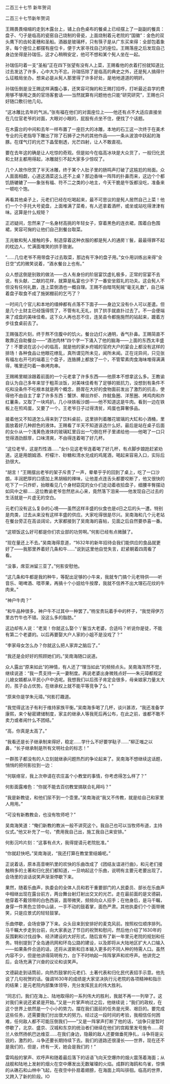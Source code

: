

二百三十七节 新年贺词

二百三十七节新年贺词

王赐畏畏缩缩的走到木露台上，铺上白色桌布的餐桌上已经摆上了一副副的餐具：盘子、勺子是临高的瓷窑自己烧制的骨瓷，上面烧制着元老院的“国徽”：金色的双头鹰下的齿轮麦穗和圣船。酒器是玻璃杯，只有筷子是从广东买来得：全部包着象牙。每个座位上都摆有座位卡，便于大家寻找自己的座位。王赐落座之后发现自己身边坐得是孙瑞伍，这才心稍稍安定，他可不想和某个髡人坐在一起。

孙瑞伍叼着一支“圣船”正在四下张望有没有人上菜，王赐看他的衣着打扮就知道比过去发达了许多，心中大为不忿。孙瑞伍除了是临高的典史之外，还是髡人搞得什么征粮局坐办。想来必是从髡人那里得了许多好处，是地地道道的明奸。

孙瑞伍倒是没王赐这样满腹心事，还笑容可掬的和王赐打招呼，打听最近县学的费用够不够用之类的官场客套话――当然就算有问题他也只能“研究研究”，王赐也只好随口敷衍他几句。

“这冰雕比去年的气派。”张有福在他们的对面座位上――他还有点不大适应直接坐在几位官老爷的对面，大眼对小眼的，屁股有点坐不住，便找了个话题。

在木露台的中间和去年一样布置了一座巨大的冰雕，本地的石工这一次终于在美术专业的元老指导下雕出了除了石狮子之外的其他作品――一条从波浪中跃起的海豚。在煤气灯的光芒下晶莹剔透，光芒四射，让人不敢直视。

要在去年这的确是让人吃惊的奇观。但是如今在临高冰块是大众货了，一般归化民和土财主都用得起，冰雕就引不起大家多少惊叹了。

几个人故作欣赏了半天冰雕，终于某个人肚子里的肠鸣声打破了这尴尬的局面。众人面面相觑，心道这酒菜这么还不上桌？那边香味一阵阵的扑鼻而来，这边个个都饥肠辘辘了――象张有福、符不二之类的小地主，今天干脆是午饭都没吃，准备来一顿吃个饱。

再看其他桌子上，元老们已经在吃喝起来，最不可思议的是髡人居然自己上菜！他们一个个手托大号瓷盘，上面堆满了菜肴，有人还拿着酒杯，或坐或站吃得津津有味。这算是什么规矩？

正迟疑间，忽然来了一名身材高挑的年轻女子，穿着黑色的连衣裙，围着白色围裙，笑容可掬的让他们自己到餐台取菜。

王兆敏和髡人接触的多，制造穿着这种衣服的都是髡人的通房丫鬟，最最得罪不起的枕边人，忙满面堆笑的拱手致谢。

“……几位老爷不用带盘子过去取菜，那边有干净的盘子用。”女仆用训练出来得“全日空”式的微笑说着，“酒水餐台上也有。”

众人想这倒是别致的做法――古人有身份的阶层宴饮虚礼极多，正常的官宴不去说，有头献、二献的花样，就算是私宴也少不了一番安坐叙礼的功夫。这会髡人不但没有任何礼数，连上菜倒酒也一概自理。王赐不由暗骂髡贼“毫无礼数”，自己端着盘子取食不成了施粥棚前的乞丐了？

一时间几个官儿和本地的缙绅都有点落不下面子――身边又没有仆人可以差遣。但是几个土财主已经饿得慌了，不管有礼无礼，拱了拱手就直扑过去了。不一会便端来了成盘的美味佳肴。这下众人再也忍不住，连吴县令都施施然的站起来，踱着方步往食桌前去了。

王赐强忍片刻，终于熬不住腹中的饥火。餐台边灯火通明，香气扑鼻。王赐简直不敢靠近自助餐台――“酒池肉林”四个字一下涌入了他的脑海――上面的东西太丰盛了！不要说在这小小的临高，就是他的家乡府城的官府大户的宴会上都没有这样的排场！各种食品让他眼花缭乱，真所谓见所未见，闻所未闻。正在诧异间，只见张有福左右开弓的端着三个盘子，连胳膊上都放了一个，不管荤素肉食海味堆得满满得，嘴里还叼着一串烤肉串。

王赐稀里糊涂跟着前面的一个元老拿了许多东西――他原本不想拿这么多。王教谕自认为自己多年来甘于粗茶淡饭，对美味佳肴有了足够的抵抗力，没想到有条件不吃和没条件不吃根本就是两个概念，肠胃在大好的食物面前发出了激烈的抗击，使得他不由自主了拿了许多东西：蟹饼、椰丝炸虾、炸鱿鱼圈、洋葱圈、烤鸡肉和炸红薯条，又取了一块鸡扒，几小块铁板沙朗――他不知道这是牛肉。看到一边在铁板上在煎鸡蛋，又要了一个。王老爷日子过得清贫，鸡蛋也算奢侈品。

接着他又不知道怎么得来到了饮料桌前，这里排列着雕花玻璃的大缸和小酒桶，里面放着好几种颜色的液体。王赐看了半天不知道该选什么好。最后是站在桌子后面的女仆从一个浅黄色液体的玻璃缸里舀出一勺倒在杯子里递给他――他喝了一口只觉得酒劲醇厚，口味清爽，不由得连着喝了好几杯。

“这位老爷，这是烈性酒……”女仆见这老爷连着喝了好几杯，有点脚步踉跄赶紧劝道。这是用朗姆酒、柠檬汁、砂糖和清水兑成的鸡尾酒，喝起来容易入口，实际后劲很大。

“胡言！”王赐摆出老爷的架子斥责了一声，晕晕乎乎的回到了桌上，吃了一口沙朗，丰润肥厚的口感加上黑胡椒的辣味，让他差点连舌头都要咬断了，他又很快的吃下了一只炸虾，抬眼看见几个身材窈窕的女仆们走动着收拾盘子，细腰丰臀摆动如风中之柳……这位教谕老爷忽然悲从心来，竟然落下泪来――他发现自己过去的生活就是一片虚无的空白。

元老们没有这么复杂的心境――虽然这样丰盛的伙食也是d日之后的头一遭。特别是肉类，过去从来没有这样丰盛的供应。大家吃得很是尽兴。吴南海和几个元老站在餐台旁正在高谈阔论，大家都接到了吴南海的喜帖，见面之后自然要恭喜一番。

“这顿饭这么好可都是你们农业部的功劳啊。”何影已经有点微醺了。

“现在量还上不去。”吴南海得意道，“1632年的新年招待会我们能供应的食品就更好了――我那里养着好几条和牛……”说到这里他自觉失言，赶紧朝着四周看了看。

“没事，席亚洲留三亚了。”何影安慰他。

“这几条和牛都是我的种牛，等配出足够的小牛来，我就专门搞个元老特供――听音乐、喝啤酒、喂苹果，再搞十个小妞给牛按摩，我就不信养不出大理石花纹的牛肉来。”

“神户牛肉？”

“和牛品种很多，神户牛不过其中一种罢了。”杨宝贵玩着手中的杯子，“我觉得伊万里古竹牛也不错。没这么多的脂肪。”

这边却有人说：“老吴！你就这么娶个丫鬟当大老婆，合适吗？听说你是徒，不能有第二个老婆的。以后再要娶大户人家的小姐不是没戏了？”

“李家母女怎么办？你就这么把人家弃之脑后了。”

“我还是会好好的照顾她们的。”吴南海随口说道。

众人露出“原来如此”的神情，有人还了“理当如此”的频频点头。吴南海浑然不觉，继续说道：“我一贯支持一夫一妻制度。再说老婆出身微贱点好――朱元璋都规定儿媳女婿都从平民小户中选呢。我想我们以后孩子肯定会很多，母亲娘家力量太大的，孩子会占优势。在继承权上就不能平等竞争了么！”

“原来你是学朱元璋。”何影打趣道。

“我觉得这法子有利于维持家族平衡。”吴南海多喝了几杯，谈兴甚浓，“我还准备学康熙，来个秘密建储制度，家主的继承人等我死后再公布，在此之前，谁都不敢不卖力或者闹什么不团结。”

“高，你真是太高了。”

“我看还是长子继承制来得好，稳定……学什么不好要学鞑子……”柳正嗤之以鼻，“长子继承制是所有文明社会的标志！”

一群孩子都没有的人立刻就继承问题热烈的争论起来了。吴南海不想继续这话题，悄悄的把何影拉到一边：

“何联络官，我上次申请在农庄盖个小教堂的事情，你考虑得怎么样了？”

何影面露难色：“你就不能去百仞教堂搞联合礼拜吗？”

“我是新教徒，和他们尿不到一个壶里。”吴南海说“我又不传教，就是给自己和家里人用用。”

“可没有新教教会，也没有牧师吧？”

吴南海笑道：“俺们新教的教派一般不讲究这个。我自己也可以当牧师布道，主持仪式。”他又补充了一句，“费用我自己出，施工我自己来安排。”

何影沉吟片刻：“这事有点大，我得提请元老院批准。”

“你就赶快吧。”吴南海说，“我还打算在教堂里结婚呢。”

正说着话，原本高音喇叭里的欢快的乐曲改成了《团结友谊进行曲》，和元老们接触稍多的土著和归化民们都知道，一旦响起这个乐曲，说明有主要元老要出现了。会场里的谈话说笑声渐渐停歇下来。

果然，随着乐曲声，执委会的全体人员和若干重要部门的人民委员、部长在乐曲声中相继出现在露台前方，两台舞台射灯射出交叉的光芒。走在最前面的是文德嗣，他穿着不戴领带的白色西装，面带微笑，频频向众人招手；在他身后，是马千瞩，身穿一件黑色立领中山装，一手不动的鼓着掌，面色严肃。其他执委们个个面带微笑，只是应景式的轻轻鼓掌。

乐曲停歇，会场安静了下来。众头目来到安排好的麦克风前。按照权位顺序排列。马千瞩大步走到台前，向大家表达了节日的祝贺和慰问，然后他介绍了1630年的反围剿和讨伐战争、经济建设的大好形式，随后宣布了新一年里元老院的规划和任务。特别提到了全岛通讯网和环岛公路的建设，以及即将从大陆地区扩大人口输入――如果条件合适的话，还将从波斯和日本输入更多的不同人种的特需人口。虽然内容不少，但是他讲得简明有力，台下不时响起一阵阵掌声和欢呼声。他讲完之后，会场充满了兴奋的议论和谈笑声。

文德嗣走到话筒前，向热烈鼓掌的元老们、土著代表和归化民代表招手示意。他先说了几句祝贺的话。强调1630年的成绩是大家坚决执行元老院的各项精神和指示的结果；是元老院内部集体领导，充分发挥民主的伟大胜利。

“同志们，我们在海上、陆地取得的一系列伟大的胜利，我就不再一一列举了。这对我们来说还紧紧是开始。”又是一片掌声响过之后，他继续说；“我们的政权，在这个世界上依然是一个小小的势力。摆在我们面前的任务是光荣、艰巨的。要完成这些任务，还需要我们付出很大的努力。经过这一段时间的考验，我相信任何困难，任何敌人都不可能压倒我们――”又是一阵掌声打断了他的话，“战争只是暂时停歇了，北京、盛京、汉城和东京的统治者们继续在他们的宫殿里发号施令……荷兰人依然扬帆巴达维亚……在我们身边，隐蔽的敌人还要做垂死挣扎，斗争将是尖锐的，激烈的，斗争还要长期持续下去。我们的道路还很漫长――世界，现在还不是我们的，但是，终有一天，她会是我们的！”

雷鸣般的掌声、欢呼声和随着最后落下的话语飞向天空爆炸的烟火震荡着海面；从战舰和陆地上发射的烟火在空中爆发出无数璀璨的火焰。成群的海鸥和鸟雀，惊惧的从礁石和山林中飞起，在夜空中扑扇着翅膀，在海面上鸣叫徘徊。临高的世界，又跨入了新的阶段。IO

